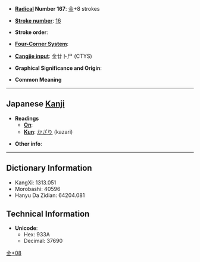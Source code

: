 * '''[[Wiktionary:Chinese radical index| Radical]] Number 167''': [[Wiktionary:Chinese radical index 金|金]]+8 strokes

* '''[[Wiktionary:Chinese total strokes index|Stroke number]]''': [[Wiktionary:Chinese total strokes index 16|16]]

* '''Stroke order''': 

* '''[[Wiktionary:Chinese four corner index|Four-Corner System]]''': 

* '''[[Wiktionary:Chinese Cangjie index|Cangjie input]]''': 金廿卜尸 (CTYS)

* '''Graphical Significance and Origin''': 

* '''Common Meaning'''

----

== Japanese [[Kanji]] ==

* '''Readings'''
** '''[[On]]''': 
** '''[[Kun]]''': [[かざり]] (kazari)

* '''Other info''':  

----

== Dictionary Information ==

* KangXi: 1313.051
* Morobashi: 40596
* Hanyu Da Zidian: 64204.081

== Technical Information ==

* '''Unicode''':
** Hex: 933A
** Decimal: 37690

[[Category:Japanese-only CJKV Characters|金+08]]